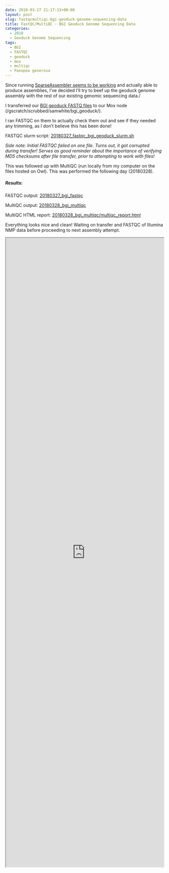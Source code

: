 ```yaml
---
date: 2018-03-27 21:17:13+00:00
layout: post
slug: fastqcmultiqc-bgi-geoduck-genome-sequencing-data
title: FastQC/MultiQC - BGI Geoduck Genome Sequencing Data
categories:
  - 2018
  - Geoduck Genome Sequencing
tags:
  - BGI
  - FASTQC
  - geoduck
  - mox
  - multiqc
  - Panopea generosa
---
```


Since running [SparseAssembler seems to be working](https://robertslab.github.io/sams-notebook/posts/2018/2018-03-27-assembly-geoduck-novaseq-using-sparseassembler-kmer-101.html) and actually able to produce assemblies, I've decided I'll try to beef up the geoduck genome assembly with the rest of our existing genomic sequencing data./

I transferred our [BGI geoduck FASTQ files](https://owl.fish.washington.edu/P_generosa_genome_assemblies_BGI/20161201/cdts-hk.genomics.cn/Panopea_generosa/clean_data/) to our Mox node (/gscratch/scrubbed/samwhite/bgi_geoduck/).

I ran FASTQC on them to actually check them out and see if they needed any trimming, as I don't believe this has been done!

FASTQC slurm script: [20180327_fastqc_bgi_geoduck_slurm.sh](https://owl.fish.washington.edu/Athaliana/20180327_bgi_fastqc/20180327_fastqc_bgi_geoduck_slurm.sh)

_Side note: Initial FASTQC failed on one file. Turns out, it got corrupted during transfer! Serves as good reminder about the importance of verifying MD5 checksums after file transfer, prior to attempting to work with files!_

This was followed up with MultiQC (run locally from my computer on the files hosted on Owl). This was performed the following day (20180328).



##### Results:



FASTQC output: [20180327_bgi_fastqc](https://owl.fish.washington.edu/Athaliana/20180327_bgi_fastqc/)

MultiQC output: [20180328_bgi_multiqc](https://owl.fish.washington.edu/Athaliana/20180327_bgi_fastqc/20180328_bgi_multiqc/)

MultiQC HTML report: [20180328_bgi_multiqc/multiqc_report.html](https://owl.fish.washington.edu/Athaliana/20180327_bgi_fastqc/20180328_bgi_multiqc/multiqc_report.html)

Everything looks nice and clean! Waiting on transfer and FASTQC of Illumina NMP data before proceeding to next assembly attempt.

<iframe src="https://owl.fish.washington.edu/Athaliana/20180327_bgi_fastqc/20180328_bgi_multiqc/multiqc_report.html" width="100%" height="2000" scrolling="yes"></iframe>
